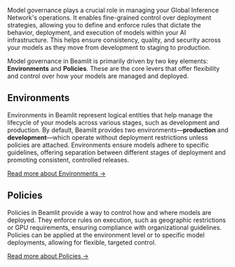 

Model governance plays a crucial role in managing your Global Inference Network's operations. It enables fine-grained control over deployment strategies, allowing you to define and enforce rules that dictate the behavior, deployment, and execution of models within your AI infrastructure. This helps ensure consistency, quality, and security across your models as they move from development to staging to production.

Model governance in Beamlit is primarily driven by two key elements: **Environments** and **Policies**. These are the core levers that offer flexibility and control over how your models are managed and deployed.

## Environments

Environments in Beamlit represent logical entities that help manage the lifecycle of your models across various stages, such as development and production. By default, Beamlit provides two environments—**production** and **development**—which operate without deployment restrictions unless policies are attached. Environments ensure models adhere to specific guidelines, offering separation between different stages of deployment and promoting consistent, controlled releases.

[Read more about Environments →](Overview.md)

## Policies

Policies in Beamlit provide a way to control how and where models are deployed. They enforce rules on execution, such as geographic restrictions or GPU requirements, ensuring compliance with organizational guidelines. Policies can be applied at the environment level or to specific model deployments, allowing for flexible, targeted control.

[Read more about Policies →](Overview.md)